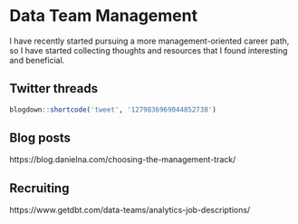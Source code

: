 # Data Team Management

I have recently started pursuing a more management-oriented career path, so I have started collecting thoughts and resources that I found interesting and beneficial.

## Twitter threads

```r
blogdown::shortcode('tweet', '1279836969044852738')
```

## Blog posts

https://blog.danielna.com/choosing-the-management-track/

## Recruiting

https://www.getdbt.com/data-teams/analytics-job-descriptions/
